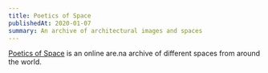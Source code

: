 ```yaml
---
title: Poetics of Space
publishedAt: 2020-01-07
summary: An archive of architectural images and spaces
---
```


[Poetics of Space](https://shadows.tom.so) is an online are.na archive of different spaces from around the world.

<ArenaCarousel channelSlug="poetics-of-space-gvdouhcpye0" />
